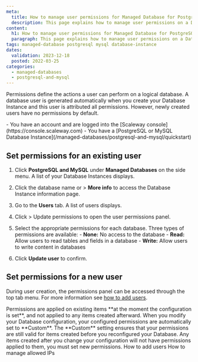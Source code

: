 ```yaml
---
meta:
  title: How to manage user permissions for Managed Database for PostgreSQL and MySQL
  description: This page explains how to manage user permissions on a Database
content:
  h1: How to manage user permissions for Managed Database for PostgreSQL and MySQL
  paragraph: This page explains how to manage user permissions on a Database Instance
tags: managed-database postgresql mysql database-instance
dates:
  validation: 2023-12-18
  posted: 2022-03-25
categories:
  - managed-databases
  - postgresql-and-mysql
---
```


Permissions define the actions a user can perform on a logical database. A database user is generated automatically when you create your Database Instance and this user is attributed all permissions. 
However, newly created users have no permissions by default.

<Macro id="iam-requirements" />
 
<Message type="requirement">
  - You have an account and are logged into the [Scaleway console](https://console.scaleway.com)
  - You have a [PostgreSQL or MySQL Database Instance](/managed-databases/postgresql-and-mysql/quickstart)
</Message>

## Set permissions for an existing user

1. Click **PostgreSQL and MySQL** under **Managed Databases** on the side menu. A list of your Database Instances displays.
2. Click the database name or <Icon name="more" /> > **More info** to access the Database Instance information page.
3. Go to the **Users** tab. A list of users displays.
4. Click <Icon name="more" /> > Update permissions to open the user permissions panel.
5. Select the appropriate permissions for each database.
    <Message type="note">
      Three types of permissions are available:
        - **None:** No access to the database
        - **Read:** Allow users to read tables and fields in a database
        - **Write:** Allow users to write content in databases

    </Message>
6. Click **Update user** to confirm. 

## Set permissions for a new user

During user creation, the permissions panel can be accessed through the top tab menu. 
For more information see [how to add users](/managed-databases/postgresql-and-mysql/how-to/add-users).

<Message type="note">
  Permissions are applied on existing items **at the moment the configuration is set**, and not applied to any items created afterward. 
  When you modify your Database configuration, your configured permissions are automatically set to **Custom**. The **Custom** setting ensures that your permissions are still valid for items created before you reconfigured your Database. 
  Any items created after you change your configuration will not have permissions applied to them, you must set new permissions.
</Message>


<Navigation title="See Also">
  <PreviousButton to="/managed-databases/postgresql-and-mysql/how-to/add-users/">How to add users</PreviousButton>
  <NextButton to="/managed-databases/postgresql-and-mysql/how-to/manage-allowed-ip-addresses/">How to manage allowed IPs</NextButton>
</Navigation>
